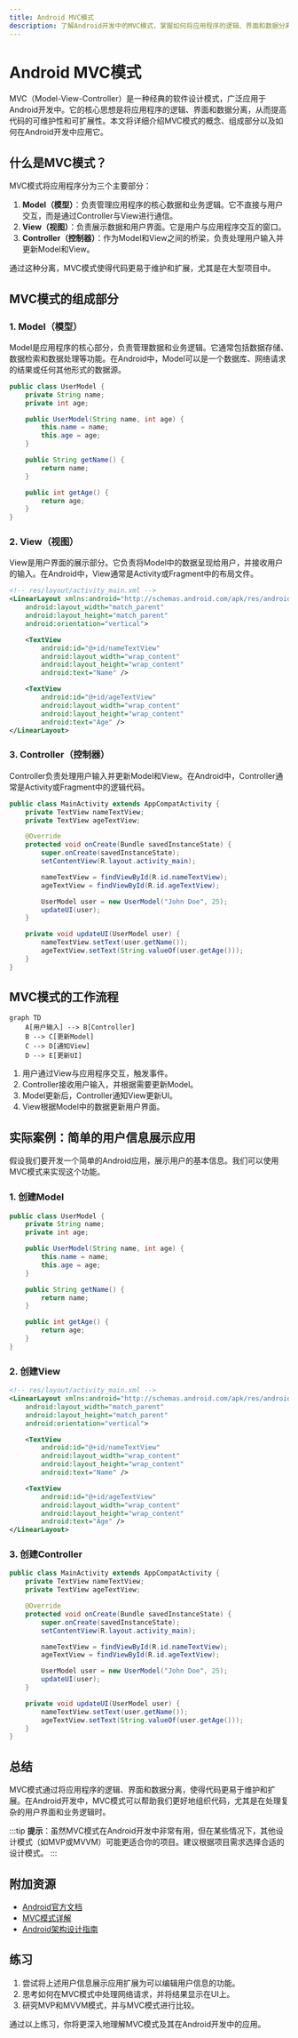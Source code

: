 ```yaml
---
title: Android MVC模式
description: 了解Android开发中的MVC模式，掌握如何将应用程序的逻辑、界面和数据分离，提升代码的可维护性和可扩展性。
---
```


# Android MVC模式

MVC（Model-View-Controller）是一种经典的软件设计模式，广泛应用于Android开发中。它的核心思想是将应用程序的逻辑、界面和数据分离，从而提高代码的可维护性和可扩展性。本文将详细介绍MVC模式的概念、组成部分以及如何在Android开发中应用它。

## 什么是MVC模式？

MVC模式将应用程序分为三个主要部分：

1. **Model（模型）**：负责管理应用程序的核心数据和业务逻辑。它不直接与用户交互，而是通过Controller与View进行通信。
2. **View（视图）**：负责展示数据和用户界面。它是用户与应用程序交互的窗口。
3. **Controller（控制器）**：作为Model和View之间的桥梁，负责处理用户输入并更新Model和View。

通过这种分离，MVC模式使得代码更易于维护和扩展，尤其是在大型项目中。

## MVC模式的组成部分

### 1. Model（模型）

Model是应用程序的核心部分，负责管理数据和业务逻辑。它通常包括数据存储、数据检索和数据处理等功能。在Android中，Model可以是一个数据库、网络请求的结果或任何其他形式的数据源。

```java
public class UserModel {
    private String name;
    private int age;

    public UserModel(String name, int age) {
        this.name = name;
        this.age = age;
    }

    public String getName() {
        return name;
    }

    public int getAge() {
        return age;
    }
}
```

### 2. View（视图）

View是用户界面的展示部分。它负责将Model中的数据呈现给用户，并接收用户的输入。在Android中，View通常是Activity或Fragment中的布局文件。

```xml
<!-- res/layout/activity_main.xml -->
<LinearLayout xmlns:android="http://schemas.android.com/apk/res/android"
    android:layout_width="match_parent"
    android:layout_height="match_parent"
    android:orientation="vertical">

    <TextView
        android:id="@+id/nameTextView"
        android:layout_width="wrap_content"
        android:layout_height="wrap_content"
        android:text="Name" />

    <TextView
        android:id="@+id/ageTextView"
        android:layout_width="wrap_content"
        android:layout_height="wrap_content"
        android:text="Age" />
</LinearLayout>
```

### 3. Controller（控制器）

Controller负责处理用户输入并更新Model和View。在Android中，Controller通常是Activity或Fragment中的逻辑代码。

```java
public class MainActivity extends AppCompatActivity {
    private TextView nameTextView;
    private TextView ageTextView;

    @Override
    protected void onCreate(Bundle savedInstanceState) {
        super.onCreate(savedInstanceState);
        setContentView(R.layout.activity_main);

        nameTextView = findViewById(R.id.nameTextView);
        ageTextView = findViewById(R.id.ageTextView);

        UserModel user = new UserModel("John Doe", 25);
        updateUI(user);
    }

    private void updateUI(UserModel user) {
        nameTextView.setText(user.getName());
        ageTextView.setText(String.valueOf(user.getAge()));
    }
}
```

## MVC模式的工作流程

```mermaid
graph TD
    A[用户输入] --> B[Controller]
    B --> C[更新Model]
    C --> D[通知View]
    D --> E[更新UI]
```

1. 用户通过View与应用程序交互，触发事件。
2. Controller接收用户输入，并根据需要更新Model。
3. Model更新后，Controller通知View更新UI。
4. View根据Model中的数据更新用户界面。

## 实际案例：简单的用户信息展示应用

假设我们要开发一个简单的Android应用，展示用户的基本信息。我们可以使用MVC模式来实现这个功能。

### 1. 创建Model

```java
public class UserModel {
    private String name;
    private int age;

    public UserModel(String name, int age) {
        this.name = name;
        this.age = age;
    }

    public String getName() {
        return name;
    }

    public int getAge() {
        return age;
    }
}
```

### 2. 创建View

```xml
<!-- res/layout/activity_main.xml -->
<LinearLayout xmlns:android="http://schemas.android.com/apk/res/android"
    android:layout_width="match_parent"
    android:layout_height="match_parent"
    android:orientation="vertical">

    <TextView
        android:id="@+id/nameTextView"
        android:layout_width="wrap_content"
        android:layout_height="wrap_content"
        android:text="Name" />

    <TextView
        android:id="@+id/ageTextView"
        android:layout_width="wrap_content"
        android:layout_height="wrap_content"
        android:text="Age" />
</LinearLayout>
```

### 3. 创建Controller

```java
public class MainActivity extends AppCompatActivity {
    private TextView nameTextView;
    private TextView ageTextView;

    @Override
    protected void onCreate(Bundle savedInstanceState) {
        super.onCreate(savedInstanceState);
        setContentView(R.layout.activity_main);

        nameTextView = findViewById(R.id.nameTextView);
        ageTextView = findViewById(R.id.ageTextView);

        UserModel user = new UserModel("John Doe", 25);
        updateUI(user);
    }

    private void updateUI(UserModel user) {
        nameTextView.setText(user.getName());
        ageTextView.setText(String.valueOf(user.getAge()));
    }
}
```

## 总结

MVC模式通过将应用程序的逻辑、界面和数据分离，使得代码更易于维护和扩展。在Android开发中，MVC模式可以帮助我们更好地组织代码，尤其是在处理复杂的用户界面和业务逻辑时。

:::tip
**提示**：虽然MVC模式在Android开发中非常有用，但在某些情况下，其他设计模式（如MVP或MVVM）可能更适合你的项目。建议根据项目需求选择合适的设计模式。
:::

## 附加资源

- [Android官方文档](https://developer.android.com/docs)
- [MVC模式详解](https://en.wikipedia.org/wiki/Model%E2%80%93view%E2%80%93controller)
- [Android架构设计指南](https://developer.android.com/jetpack/guide)

## 练习

1. 尝试将上述用户信息展示应用扩展为可以编辑用户信息的功能。
2. 思考如何在MVC模式中处理网络请求，并将结果显示在UI上。
3. 研究MVP和MVVM模式，并与MVC模式进行比较。

通过以上练习，你将更深入地理解MVC模式及其在Android开发中的应用。